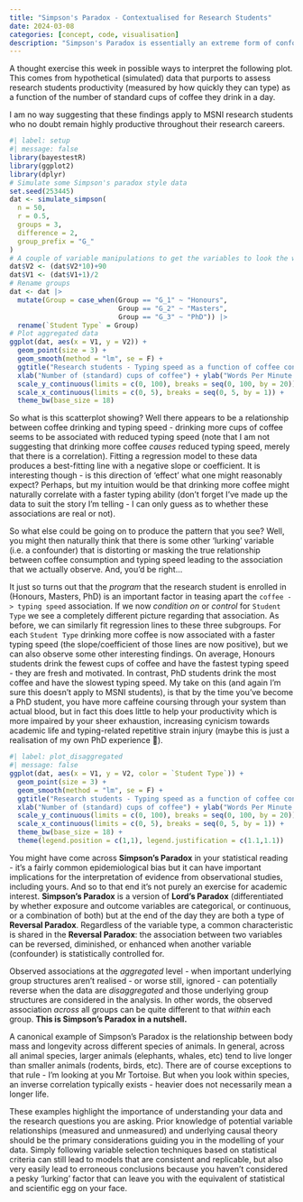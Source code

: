 ```yaml
---
title: "Simpson's Paradox - Contextualised for Research Students"
date: 2024-03-08
categories: [concept, code, visualisation]
description: "Simpson's Paradox is essentially an extreme form of confounding, characterised by a reversal of the effect estimate sign."
---
```


A thought exercise this week in possible ways to interpret the following plot. This comes from  hypothetical (simulated) data that purports to assess research students productivity (measured by how quickly they can type) as a function of the number of standard cups of coffee they drink in a day.

::: {.callout-note}
I am no way suggesting that these findings apply to MSNI research students who no doubt remain highly productive throughout their research careers.
:::

```r
#| label: setup
#| message: false
library(bayestestR)
library(ggplot2)
library(dplyr)
# Simulate some Simpson's paradox style data 
set.seed(253445)
dat <- simulate_simpson(
  n = 50,
  r = 0.5,
  groups = 3,
  difference = 2,
  group_prefix = "G_"
)
# A couple of variable manipulations to get the variables to look the way I want
dat$V2 <- (dat$V2*10)+90
dat$V1 <- (dat$V1+1)/2
# Rename groups
dat <- dat |> 
  mutate(Group = case_when(Group == "G_1" ~ "Honours",
                           Group == "G_2" ~ "Masters",
                           Group == "G_3" ~ "PhD")) |> 
  rename(`Student Type` = Group)
# Plot aggregated data
ggplot(dat, aes(x = V1, y = V2)) + 
  geom_point(size = 3) + 
  geom_smooth(method = "lm", se = F) +
  ggtitle("Research students - Typing speed as a function of coffee consumption") +
  xlab("Number of (standard) cups of coffee") + ylab("Words Per Minute (WPM)") +
  scale_y_continuous(limits = c(0, 100), breaks = seq(0, 100, by = 20)) +
  scale_x_continuous(limits = c(0, 5), breaks = seq(0, 5, by = 1)) +
  theme_bw(base_size = 18)
```

So what is this scatterplot showing? Well there appears to be a relationship between coffee drinking and typing speed - drinking more cups of coffee seems to be associated with reduced typing speed (note that I am not suggesting that drinking more coffee *causes* reduced typing speed, merely that there is a correlation). Fitting a regression model to these data produces a best-fitting line with a negative slope or coefficient. It is interesting though - is this direction of 'effect' what one might reasonably expect? Perhaps, but my intuition would be that drinking more coffee might naturally correlate with a faster typing ability (don't forget I've made up the data to suit the story I'm telling - I can only guess as to whether these associations are real or not). 

So what else could be going on to produce the pattern that you see? Well, you might then naturally think that there is some other 'lurking' variable (i.e. a confounder) that is distorting or masking the true relationship between coffee consumption and typing speed leading to the association that we actually observe. And, you'd be right...

It just so turns out that the *program* that the research student is enrolled in (Honours, Masters, PhD) is an important factor in teasing apart the `coffee -> typing speed` association. If we now *condition on* or *control* for `Student Type` we see a completely different picture regarding that association. As before, we can similarly fit regression lines to these three subgroups. For each `Student Type` drinking more coffee is now associated with a faster typing speed (the slope/coefficient of those lines are now positive), but we can also observe some other interesting findings. On average, Honours students drink the fewest cups of coffee and have the fastest typing speed - they are fresh and motivated. In contrast, PhD students drink the most coffee and have the slowest typing speed. My take on this (and again I'm sure this doesn't apply to MSNI students), is that by the time you've become a PhD student, you have more caffeine coursing through your system than actual blood, but in fact this does little to help your productivity which is more impaired by your sheer exhaustion, increasing cynicism towards academic life and typing-related repetitive strain injury (maybe this is just a realisation of my own PhD experience 🤔).

```r
#| label: plot_disaggregated
#| message: false
ggplot(dat, aes(x = V1, y = V2, color = `Student Type`)) + 
  geom_point(size = 3) + 
  geom_smooth(method = "lm", se = F) +
  ggtitle("Research students - Typing speed as a function of coffee consumption") +
  xlab("Number of (standard) cups of coffee") + ylab("Words Per Minute (WPM)") +
  scale_y_continuous(limits = c(0, 100), breaks = seq(0, 100, by = 20)) +
  scale_x_continuous(limits = c(0, 5), breaks = seq(0, 5, by = 1)) + 
  theme_bw(base_size = 18) +
  theme(legend.position = c(1,1), legend.justification = c(1.1,1.1))
```

You might have come across  **Simpson's Paradox** in your statistical reading - it's a fairly common epidemiological bias but it can have important implications for the interpretation of evidence from observational studies, including yours. And so to that end it's not purely an exercise for academic interest. **Simpson's Paradox** is a version of **Lord's Paradox** (differentiated by whether exposure and outcome variables are categorical, or continuous, or a combination of both) but at the end of the day they are both a type of **Reversal Paradox**. Regardless of the variable type, a common characteristic is shared in the **Reversal Paradox**: the association between two variables can be reversed, diminished, or enhanced when another variable (confounder) is statistically controlled for. 

::: {.callout-important}
Observed associations at the *aggregated* level - when important underlying group structures aren't realised - or worse still, ignored - can potentially reverse when the data are *disaggregated* and those underlying group structures are considered in the analysis. In other words, the observed association *across* all groups can be quite different to that *within* each group. **This is Simpson's Paradox in a nutshell.**
:::

A canonical example of Simpson's Paradox is the relationship between body mass and longevity across different species of animals. In general, across all animal species, larger animals (elephants, whales, etc) tend to live longer than smaller animals (rodents, birds, etc). There are of course exceptions to that rule - I'm looking at you Mr Tortoise. But when you look within species, an inverse correlation typically exists - heavier does not necessarily mean a longer life.

These examples highlight the importance of understanding your data and the research questions you are asking. Prior knowledge of potential variable relationships (measured and unmeasured) and underlying causal theory should be the primary considerations guiding you in the modelling of your data. Simply following variable selection techniques based on statistical criteria can still lead to models that are consistent and replicable, but also very easily lead to erroneous conclusions because you haven't considered a pesky 'lurking' factor that can leave you with the equivalent of statistical and scientific egg on your face.









